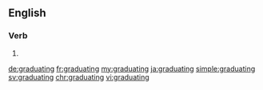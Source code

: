 ==English==

===Verb===
{{head|en}}

# {{present participle of|graduate|lang=en}}

[[de:graduating]]
[[fr:graduating]]
[[my:graduating]]
[[ja:graduating]]
[[simple:graduating]]
[[sv:graduating]]
[[chr:graduating]]
[[vi:graduating]]